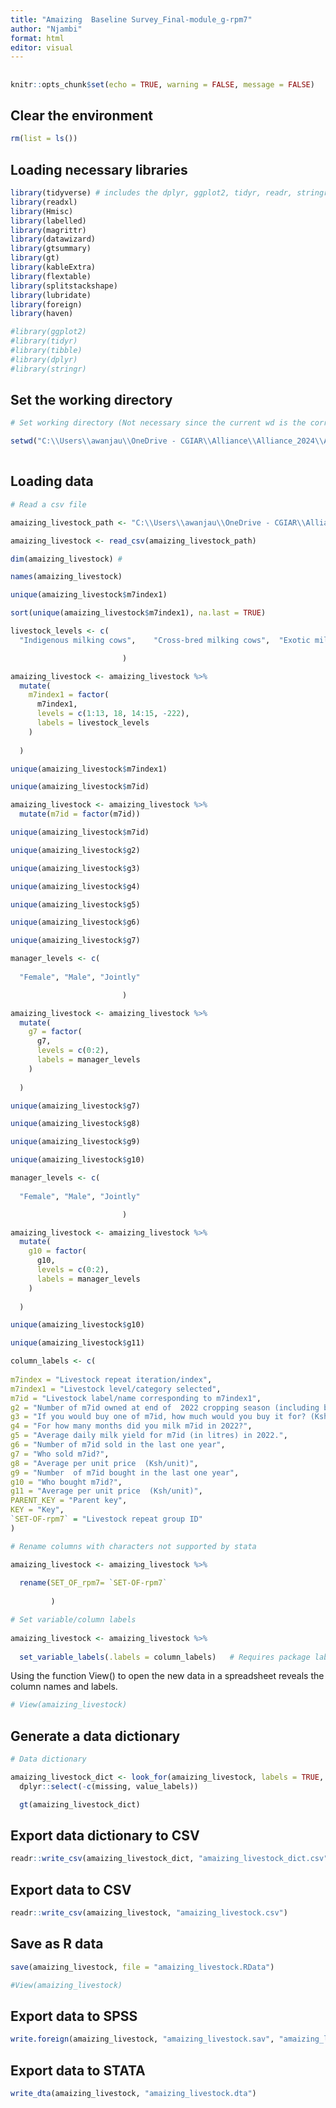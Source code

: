 ```yaml
---
title: "Amaizing  Baseline Survey_Final-module_g-rpm7"
author: "Njambi"
format: html
editor: visual
---
```


## 

```r

knitr::opts_chunk$set(echo = TRUE, warning = FALSE, message = FALSE)
```

## Clear the environment

```r

rm(list = ls())

```

## Loading necessary libraries

```r

library(tidyverse) # includes the dplyr, ggplot2, tidyr, readr, stringr, forcats, tibble packages
library(readxl)
library(Hmisc)
library(labelled)
library(magrittr)
library(datawizard)
library(gtsummary)
library(gt)
library(kableExtra)
library(flextable)
library(splitstackshape)
library(lubridate)
library(foreign)
library(haven)

#library(ggplot2)
#library(tidyr)
#library(tibble)
#library(dplyr)
#library(stringr)

```

## Set the working directory

```r
# Set working directory (Not necessary since the current wd is the correct wd)

setwd("C:\\Users\\awanjau\\OneDrive - CGIAR\\Alliance\\Alliance_2024\\AMAZING\\AmazingBaselineDataCleaning\\Amaizing  Baseline Survey_Final-module_g-rpm7")
      
```

## Loading data

```r
# Read a csv file

amaizing_livestock_path <- "C:\\Users\\awanjau\\OneDrive - CGIAR\\Alliance\\Alliance_2024\\AMAZING\\aMaizingBaseline_Files\\Amaizing  Baseline Survey_Final-module_g-rpm7.csv"

amaizing_livestock <- read_csv(amaizing_livestock_path)

dim(amaizing_livestock) # 

```

```r

names(amaizing_livestock)
```

```r
unique(amaizing_livestock$m7index1)


```

```r
sort(unique(amaizing_livestock$m7index1), na.last = TRUE)

```

```r

livestock_levels <- c(
  "Indigenous milking cows",	"Cross-bred milking cows",	"Exotic milking cows",	"Non-milking cows (mature)",	"Trained oxen for ploughing",	"Bulls", 	"Heifers",	"Calves",	"Goats",	"Sheep",	"Rabbit",	"Donkeys",	"Poultry", "Chicken", "Bee hives", "Pigs", "Other Specify"

                         )  

amaizing_livestock <- amaizing_livestock %>%
  mutate(
    m7index1 = factor(
      m7index1, 
      levels = c(1:13, 18, 14:15, -222), 
      labels = livestock_levels
    )
  
  ) 

```

```r
unique(amaizing_livestock$m7index1)


```

```r
unique(amaizing_livestock$m7id)

```

```r
amaizing_livestock <- amaizing_livestock %>%
  mutate(m7id = factor(m7id))

unique(amaizing_livestock$m7id)
```

```r
unique(amaizing_livestock$g2)

```

```r
unique(amaizing_livestock$g3)

```

```r
unique(amaizing_livestock$g4)

```

```r
unique(amaizing_livestock$g5)

```

```r
unique(amaizing_livestock$g6)

```

```r
unique(amaizing_livestock$g7)

```

```r
manager_levels <- c(
  
  "Female", "Male", "Jointly"

                         )  

amaizing_livestock <- amaizing_livestock %>%
  mutate(
    g7 = factor(
      g7, 
      levels = c(0:2), 
      labels = manager_levels
    )
  
  ) 

```

```r
unique(amaizing_livestock$g7)

```

```r
unique(amaizing_livestock$g8)

```

```r
unique(amaizing_livestock$g9)

```

```r
unique(amaizing_livestock$g10)

```

```r
manager_levels <- c(
  
  "Female", "Male", "Jointly"

                         )  

amaizing_livestock <- amaizing_livestock %>%
  mutate(
    g10 = factor(
      g10, 
      levels = c(0:2), 
      labels = manager_levels
    )
  
  ) 

unique(amaizing_livestock$g10)
```

```r
unique(amaizing_livestock$g11)

```

```r

column_labels <- c(
 
m7index = "Livestock repeat iteration/index",
m7index1 = "Livestock level/category selected",
m7id = "Livestock label/name corresponding to m7index1",
g2 = "Number of m7id owned at end of  2022 cropping season (including bought ones)",
g3 = "If you would buy one of m7id, how much would you buy it for? (Ksh)",
g4 = "For how many months did you milk m7id in 2022?",
g5 = "Average daily milk yield for m7id (in litres) in 2022.",
g6 = "Number of m7id sold in the last one year",
g7 = "Who sold m7id?",
g8 = "Average per unit price  (Ksh/unit)",
g9 = "Number  of m7id bought in the last one year",
g10 = "Who bought m7id?",
g11 = "Average per unit price  (Ksh/unit)",
PARENT_KEY = "Parent key",
KEY = "Key",
`SET-OF-rpm7` = "Livestock repeat group ID"
)

```

```r

# Rename columns with characters not supported by stata

amaizing_livestock <- amaizing_livestock %>%
  
  rename(SET_OF_rpm7= `SET-OF-rpm7`
    
         )

```

```r
# Set variable/column labels
 
amaizing_livestock <- amaizing_livestock %>%
  
  set_variable_labels(.labels = column_labels)   # Requires package labelled
```

Using the function View() to open the new data in a spreadsheet reveals the column names and labels.

```r

# View(amaizing_livestock)

```

## Generate a data dictionary

```r
# Data dictionary

amaizing_livestock_dict <- look_for(amaizing_livestock, labels = TRUE, values = TRUE) %>%
  dplyr::select(-c(missing, value_labels))

  gt(amaizing_livestock_dict)

```

## Export data dictionary to CSV

```r

readr::write_csv(amaizing_livestock_dict, "amaizing_livestock_dict.csv")

```

## Export data to CSV

```r

readr::write_csv(amaizing_livestock, "amaizing_livestock.csv")

```

## Save as R data

```r

save(amaizing_livestock, file = "amaizing_livestock.RData")

#View(amaizing_livestock)
```

## Export data to SPSS

```r

write.foreign(amaizing_livestock, "amaizing_livestock.sav", "amaizing_livestock", package = "SPSS")

```

## Export data to STATA

```r

write_dta(amaizing_livestock, "amaizing_livestock.dta")

```
